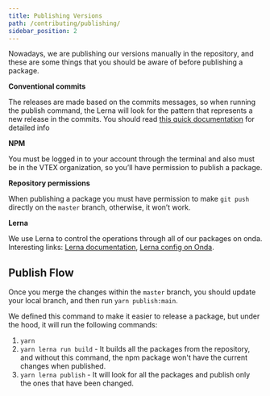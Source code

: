 ```yaml
---
title: Publishing Versions
path: /contributing/publishing/
sidebar_position: 2
---
```



<PageHeader title="Publishing Versions"/>

Nowadays, we are publishing our versions manually in the repository, and these are some things that you should be aware of before publishing a package.

**Conventional commits**

The releases are made based on the commits messages, so when running the publish command, the Lerna will look for the pattern that represents a new release in the commits. You should read [this quick documentation](https://www.conventionalcommits.org/en/v1.0.0/) for detailed info

**NPM**

You must be logged in to your account through the terminal and also must be in the VTEX organization, so you’ll have permission to publish a package.

**Repository permissions**

When publishing a package you must have permission to make `git push` directly on the `master` branch, otherwise, it won’t work.

**Lerna**

We use Lerna to control the operations through all of our packages on onda. Interesting links: [Lerna documentation](https://github.com/lerna/lerna), [Lerna config on Onda](https://github.com/vtex/admin-ui/blob/main/lerna.json).

## Publish Flow

Once you merge the changes within the `master` branch, you should update your local branch, and then run `yarn publish:main`.

We defined this command to make it easier to release a package, but under the hood, it will run the following commands:

1. `yarn`
2. `yarn lerna run build` - It builds all the packages from the repository, and without this command, the npm package won't have the current changes when published.
3. `yarn lerna publish` - It will look for all the packages and publish only the ones that have been changed.
